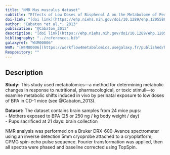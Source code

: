 ---
title: "NMR Mus musculus dataset"
subtitle: "Effects of Low Doses of Bisphenol A on the Metabolome of Perinatally Exposed CD-1 Mice"
doi-link: "[doi link](https://ehp.niehs.nih.gov/doi/10.1289/ehp.1205588)"
author: "Cabaton *et al.*, 2013"
publication: "@Cabaton_2013"
description: "[doi link](https://ehp.niehs.nih.gov/doi/10.1289/ehp.1205588)"
bibliography: "../references.bib"
galaxyref: "W4M00006"
W4M: "[W4M00006](https://workflow4metabolomics.usegalaxy.fr/published/history?id=c342a31eb03b9648)"
Respository: ""
---

## Description

**Study:** 
This study used metabolomics—a method for determining metabolic changes in response to nutritional, pharmacological, or toxic stimuli—to examine metabolic shifts induced in vivo by perinatal exposure to low doses of BPA in CD-1 mice (see @Cabaton_2013).

**Dataset:** 
The dataset contains brain samples from 24 mice pups:  
  - Mothers exposed to BPA (25 or 250 ng / kg body weight / day)  
  - Pups sacrificed at 21 days: brain collection  

NMR analysis was performed on a Bruker DRX-600-Avance spectrometer using an inverse detection 5mm cryoprobe attached to a cryoplatform; CPMG spin-echo pulse sequence. Fourier transformation was applied, then all spectra were phased and baseline corrected using TopSpin.
